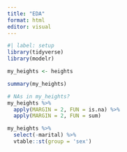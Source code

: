 ```yaml
---
title: "EDA"
format: html
editor: visual
---
```


```r
#| label: setup
library(tidyverse)
library(modelr)
```

```r
my_heights <- heights
```

```r
summary(my_heights)
```

```r
# NAs in my_heights?
my_heights %>% 
  apply(MARGIN = 2, FUN = is.na) %>% 
  apply(MARGIN = 2, FUN = sum) 
```

```r
my_heights %>% 
  select(-marital) %>% 
  vtable::st(group = 'sex')
```
